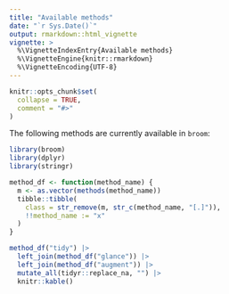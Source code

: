 ```yaml
---
title: "Available methods"
date: "`r Sys.Date()`"
output: rmarkdown::html_vignette
vignette: >
  %\VignetteIndexEntry{Available methods}
  %\VignetteEngine{knitr::rmarkdown}
  %\VignetteEncoding{UTF-8}
---
```


```r
knitr::opts_chunk$set(
  collapse = TRUE,
  comment = "#>"
)
```

The following methods are currently available in `broom`:


```R
library(broom)
library(dplyr)
library(stringr)

method_df <- function(method_name) {
  m <- as.vector(methods(method_name))
  tibble::tibble(
    class = str_remove(m, str_c(method_name, "[.]")),
    !!method_name := "x"
  )
}

method_df("tidy") |>
  left_join(method_df("glance")) |>
  left_join(method_df("augment")) |>
  mutate_all(tidyr::replace_na, "") |>
  knitr::kable()
```
